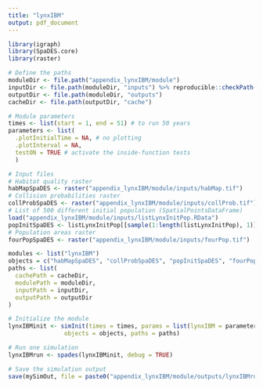 ```yaml
---
title: "lynxIBM"
output: pdf_document
---
```


```r
library(igraph)
library(SpaDES.core)
library(raster)

# Define the paths
moduleDir <- file.path("appendix_lynxIBM/module")
inputDir <- file.path(moduleDir, "inputs") %>% reproducible::checkPath(create = TRUE)
outputDir <- file.path(moduleDir, "outputs")
cacheDir <- file.path(outputDir, "cache")

# Module parameters
times <- list(start = 1, end = 51) # to run 50 years
parameters <- list(
  .plotInitialTime = NA, # no plotting
  .plotInterval = NA,
  testON = TRUE # activate the inside-function tests 
  )

# Input files
# Habitat quality raster
habMapSpaDES <- raster("appendix_lynxIBM/module/inputs/habMap.tif")
# Collision probabilities raster
collProbSpaDES <- raster("appendix_lynxIBM/module/inputs/collProb.tif") 
# List of 500 different initial population (SpatialPointsDataFrame)
load("appendix_lynxIBM/module/inputs/listLynxInitPop.RData") 
popInitSpaDES <- listLynxInitPop[[sample(1:length(listLynxInitPop), 1)]] # sample one initial population
# Population areas raster
fourPopSpaDES <- raster("appendix_lynxIBM/module/inputs/fourPop.tif") 

modules <- list("lynxIBM")
objects = c("habMapSpaDES", "collProbSpaDES", "popInitSpaDES", "fourPopSpaDES")
paths <- list(
  cachePath = cacheDir,
  modulePath = moduleDir,
  inputPath = inputDir,
  outputPath = outputDir
)

# Initialize the module
lynxIBMinit <- simInit(times = times, params = list(lynxIBM = parameters), modules = modules,
                objects = objects, paths = paths)

# Run one simulation
lynxIBMrun <- spades(lynxIBMinit, debug = TRUE)

# Save the simulation output
save(mySimOut, file = paste0("appendix_lynxIBM/module/outputs/lynxIBMrun_", sample(1:100000,1), ".RData"))

```

